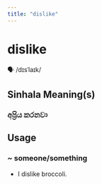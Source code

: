 ```yaml
---
title: "dislike"
---
```


# dislike

🗣️ /dɪsˈlaɪk/

## Sinhala Meaning(s)

### අප්‍රිය කරනවා

## Usage

### ~ someone/something

- I dislike broccoli.

